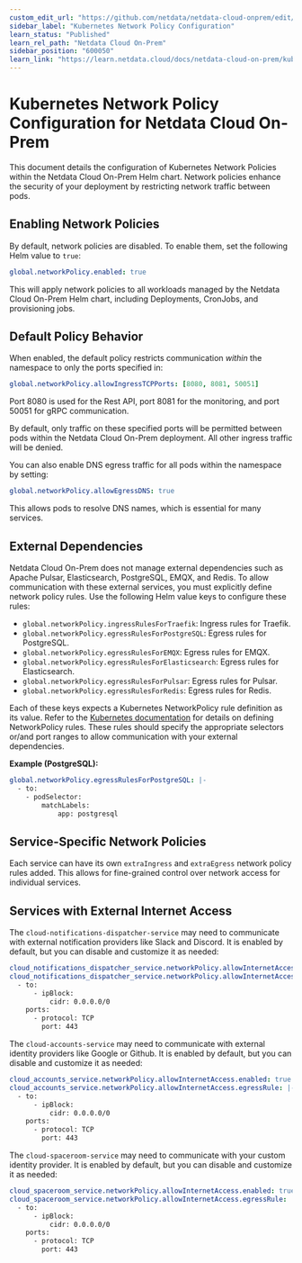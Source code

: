 ```yaml
---
custom_edit_url: "https://github.com/netdata/netdata-cloud-onprem/edit/master/docs/learn.netdata.cloud/netpol.md"
sidebar_label: "Kubernetes Network Policy Configuration"
learn_status: "Published"
learn_rel_path: "Netdata Cloud On-Prem"
sidebar_position: "600050"
learn_link: "https://learn.netdata.cloud/docs/netdata-cloud-on-prem/kubernetes-network-policy-configuration"
---
```


# Kubernetes Network Policy Configuration for Netdata Cloud On-Prem

This document details the configuration of Kubernetes Network Policies within the Netdata Cloud On-Prem Helm chart.  Network policies enhance the security of your deployment by restricting network traffic between pods.

## Enabling Network Policies

By default, network policies are disabled. To enable them, set the following Helm value to `true`:

```yaml
global.networkPolicy.enabled: true
```

This will apply network policies to all workloads managed by the Netdata Cloud On-Prem Helm chart, including Deployments, CronJobs, and provisioning jobs.

## Default Policy Behavior

When enabled, the default policy restricts communication *within* the namespace to only the ports specified in:

```yaml
global.networkPolicy.allowIngressTCPPorts: [8080, 8081, 50051]
```

Port 8080 is used for the Rest API, port 8081 for the monitoring, and port 50051 for gRPC communication.

By default, only traffic on these specified ports will be permitted between pods within the Netdata Cloud On-Prem deployment.  All other ingress traffic will be denied.

You can also enable DNS egress traffic for all pods within the namespace by setting:

```yaml
global.networkPolicy.allowEgressDNS: true
```

This allows pods to resolve DNS names, which is essential for many services.

## External Dependencies

Netdata Cloud On-Prem does not manage external dependencies such as Apache Pulsar, Elasticsearch, PostgreSQL, EMQX, and Redis.  To allow communication with these external services, you must explicitly define network policy rules.  Use the following Helm value keys to configure these rules:

* `global.networkPolicy.ingressRulesForTraefik`: Ingress rules for Traefik.
* `global.networkPolicy.egressRulesForPostgreSQL`: Egress rules for PostgreSQL.
* `global.networkPolicy.egressRulesForEMQX`: Egress rules for EMQX.
* `global.networkPolicy.egressRulesForElasticsearch`: Egress rules for Elasticsearch.
* `global.networkPolicy.egressRulesForPulsar`: Egress rules for Pulsar.
* `global.networkPolicy.egressRulesForRedis`: Egress rules for Redis.

Each of these keys expects a Kubernetes NetworkPolicy rule definition as its value.  Refer to the [Kubernetes documentation](https://kubernetes.io/docs/concepts/services-networking/network-policies/) for details on defining NetworkPolicy rules.  These rules should specify the appropriate selectors or/and port ranges to allow communication with your external dependencies.

**Example (PostgreSQL):**

```yaml
global.networkPolicy.egressRulesForPostgreSQL: |-
  - to:
    - podSelector:
        matchLabels:
            app: postgresql
```


## Service-Specific Network Policies

Each service can have its own `extraIngress` and `extraEgress` network policy rules added.  This allows for fine-grained control over network access for individual services.

##  Services with External Internet Access

The `cloud-notifications-dispatcher-service` may need to communicate with external notification providers like Slack and Discord.  It is enabled by default, but you can disable and customize it as needed:

```yaml
cloud_notifications_dispatcher_service.networkPolicy.allowInternetAccess.enabled: true
cloud_notifications_dispatcher_service.networkPolicy.allowInternetAccess.egressRule: |-
  - to:
      - ipBlock:
          cidr: 0.0.0.0/0
    ports:
      - protocol: TCP
        port: 443
```

The `cloud-accounts-service` may need to communicate with external identity providers like Google or Github.  It is enabled by default, but you can disable and customize it as needed:

```yaml
cloud_accounts_service.networkPolicy.allowInternetAccess.enabled: true
cloud_accounts_service.networkPolicy.allowInternetAccess.egressRule: |-
  - to:
      - ipBlock:
          cidr: 0.0.0.0/0
    ports:
      - protocol: TCP
        port: 443
```

The `cloud-spaceroom-service` may need to communicate with your custom identity provider.  It is enabled by default, but you can disable and customize it as needed:

```yaml
cloud_spaceroom_service.networkPolicy.allowInternetAccess.enabled: true
cloud_spaceroom_service.networkPolicy.allowInternetAccess.egressRule: |-
  - to:
      - ipBlock:
          cidr: 0.0.0.0/0
    ports:
      - protocol: TCP
        port: 443
```
